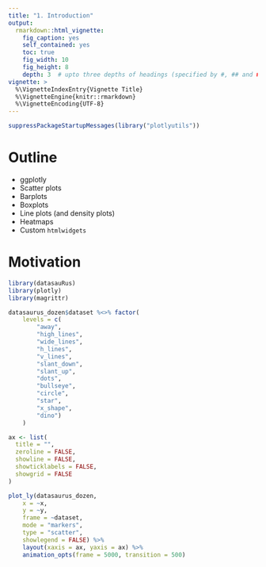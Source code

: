 ```yaml
---
title: "1. Introduction"
output:
  rmarkdown::html_vignette:
    fig_caption: yes
    self_contained: yes
    toc: true
    fig_width: 10
    fig_height: 8
    depth: 3  # upto three depths of headings (specified by #, ## and ###)  
vignette: >
  %\VignetteIndexEntry{Vignette Title}
  %\VignetteEngine{knitr::rmarkdown}
  %\VignetteEncoding{UTF-8}
---
```


```r
suppressPackageStartupMessages(library("plotlyutils"))
```
# Outline

- ggplotly
- Scatter plots
- Barplots
- Boxplots
- Line plots (and density plots)
- Heatmaps
- Custom `htmlwidgets`


# Motivation

```r

library(datasauRus)
library(plotly)
library(magrittr)

datasaurus_dozen$dataset %<>% factor(
    levels = c(
        "away", 
        "high_lines", 
        "wide_lines",
        "h_lines", 
        "v_lines",
        "slant_down", 
        "slant_up", 
        "dots",
        "bullseye",
        "circle",
        "star", 
        "x_shape",
        "dino")
    )

ax <- list(
  title = "",
  zeroline = FALSE,
  showline = FALSE,
  showticklabels = FALSE,
  showgrid = FALSE
)

plot_ly(datasaurus_dozen, 
    x = ~x, 
    y = ~y, 
    frame = ~dataset, 
    mode = "markers",
    type = "scatter",
    showlegend = FALSE) %>%
    layout(xaxis = ax, yaxis = ax) %>%
    animation_opts(frame = 5000, transition = 500)

```

